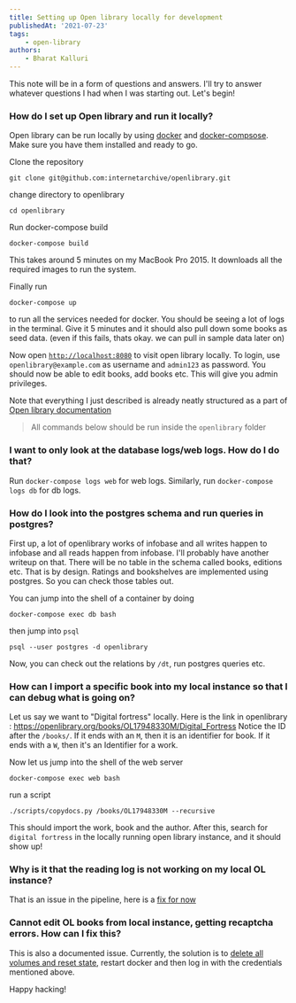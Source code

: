 ```yaml
---
title: Setting up Open library locally for development
publishedAt: '2021-07-23'
tags:
    - open-library
authors:
    - Bharat Kalluri
---
```


This note will be in a form of questions and answers. I'll try to answer whatever questions I had when I was starting
out. Let's begin!

### How do I set up Open library and run it locally?

Open library can be run locally by using [docker](https://docs.docker.com/get-docker/) and
[docker-compsose](https://docs.docker.com/compose/install/). Make sure you have them installed and ready to go.

Clone the repository

```console
git clone git@github.com:internetarchive/openlibrary.git
```

change directory to openlibrary

```console
cd openlibrary
```

Run docker-compose build

```console
docker-compose build
```

This takes around 5 minutes on my MacBook Pro 2015. It downloads all the required images to run the system.

Finally run

```console
docker-compose up
```

to run all the services needed for docker. You should be seeing a lot of logs in the terminal. Give it 5 minutes and it should also pull down some books as seed data. (even if this fails, thats okay. we can pull in sample data later on)

Now open [`http://localhost:8080`](http://localhost:8080) to visit open library locally. To login, use
`openlibrary@example.com` as username and `admin123` as password. You should now be able to edit books, add books etc.
This will give you admin privileges.

Note that everything I just described is already neatly structured as a part of
[Open library documentation](https://github.com/internetarchive/openlibrary/blob/master/docker/README.md)

> All commands below should be run inside the `openlibrary` folder

### I want to only look at the database logs/web logs. How do I do that?

Run `docker-compose logs web` for web logs. Similarly, run `docker-compose logs db` for db logs.

### How do I look into the postgres schema and run queries in postgres?

First up, a lot of openlibrary works of infobase and all writes happen to infobase and all reads happen from
infobase. I'll probably have another writeup on that. There will be no table in the schema called books, editions
etc. That is by design. Ratings and bookshelves are implemented using postgres. So you can check those tables out.

You can jump into the shell of a container by doing

```
docker-compose exec db bash
```

then jump into `psql`

```
psql --user postgres -d openlibrary
```

Now, you can check out the relations by `/dt`, run postgres queries etc.

### How can I import a specific book into my local instance so that I can debug what is going on?

Let us say we want to "Digital fortress" locally. Here is the link in openlibrary : https://openlibrary.org/books/OL17948330M/Digital_Fortress
Notice the ID after the `/books/`. If it ends with an `M`, then it is an identifier for book. If it ends with a `W`,
then it's an Identifier for a work.

Now let us jump into the shell of the web server

```
docker-compose exec web bash
```

run a script

```
./scripts/copydocs.py /books/OL17948330M --recursive
```

This should import the work, book and the author. After this, search for `digital fortress` in the locally running open
library instance, and it should show up!

### Why is it that the reading log is not working on my local OL instance?

That is an issue in the pipeline, here is a
[fix for now](https://github.com/internetarchive/openlibrary/issues/4989#issuecomment-850566888)

### Cannot edit OL books from local instance, getting recaptcha errors. How can I fix this?

This is also a documented issue. Currently, the solution is to
[delete all volumes and reset state](https://github.com/internetarchive/openlibrary/issues/2050#issuecomment-830569331),
restart docker and then log in with the credentials mentioned above.

Happy hacking!
